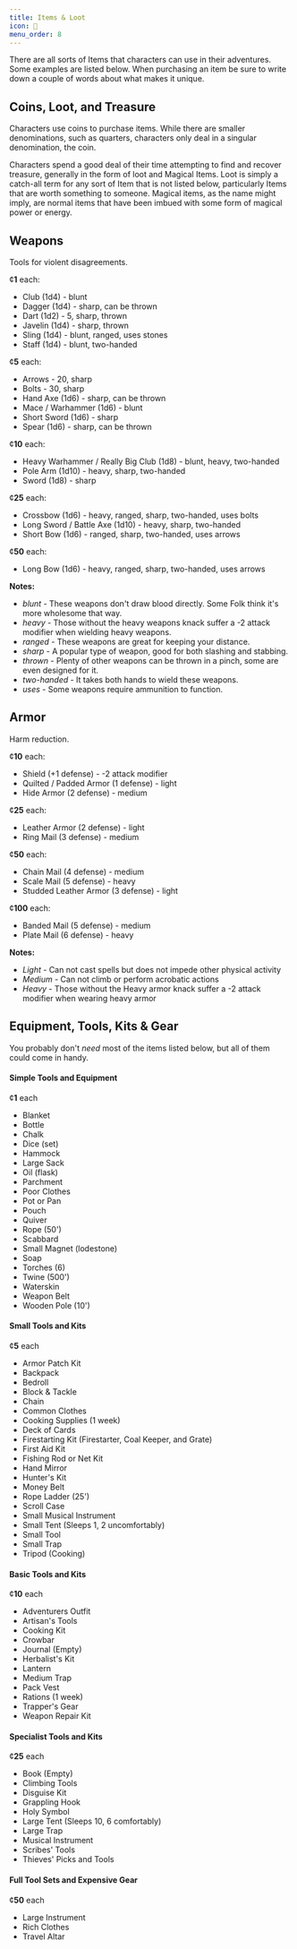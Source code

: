 ```yaml
---
title: Items & Loot
icon: 🏹
menu_order: 8
---
```


There are all sorts of Items that characters can use in their adventures. Some examples are listed below. When purchasing an item be sure to write down a couple of words about what makes it unique.

## Coins, Loot, and Treasure

Characters use coins to purchase items. While there are smaller denominations, such as quarters, characters only deal in a singular denomination, the coin. 

Characters spend a good deal of their time attempting to find and recover treasure, generally in the form of loot and Magical Items. Loot is simply a catch-all term for any sort of Item that is not listed below, particularly Items that are worth something to someone. Magical items, as the name might imply, are normal items that have been imbued with some form of magical power or energy.

## Weapons

Tools for violent disagreements.

¢**1** each:
* Club (1d4) - blunt
*  Dagger (1d4) - sharp, can be thrown
* Dart (1d2) - 5, sharp, thrown
* Javelin (1d4) - sharp, thrown
* Sling (1d4) - blunt, ranged, uses stones
* Staff (1d4) - blunt, two-handed

¢**5** each:
* Arrows - 20, sharp
* Bolts - 30, sharp
* Hand Axe (1d6) - sharp, can be thrown
* Mace / Warhammer (1d6) - blunt
* Short Sword (1d6) - sharp
* Spear (1d6) - sharp, can be thrown

¢**10** each:
* Heavy Warhammer / Really Big Club (1d8) - blunt, heavy, two-handed
* Pole Arm (1d10) - heavy, sharp, two-handed
* Sword (1d8) - sharp

¢**25** each:
* Crossbow (1d6) - heavy, ranged, sharp, two-handed, uses bolts
* Long Sword / Battle Axe (1d10) - heavy, sharp, two-handed
* Short Bow (1d6) - ranged, sharp, two-handed, uses arrows

¢**50** each:
* Long Bow (1d6) - heavy, ranged, sharp, two-handed, uses arrows

**Notes:**
* _blunt_ - These weapons don't draw blood directly. Some Folk think it's more wholesome that way.
* _heavy_ - Those without the heavy weapons knack suffer a -2 attack modifier when wielding heavy weapons.
* _ranged_ - These weapons are great for keeping your distance.
* _sharp_ - A popular type of weapon, good for both slashing and stabbing.
* _thrown_ - Plenty of other weapons can be thrown in a pinch, some are even designed for it.
* _two-handed_ - It takes both hands to wield these weapons.
* _uses_ - Some weapons require ammunition to function.

## Armor
Harm reduction.

¢**10** each:
* Shield (+1 defense) - -2 attack modifier
* Quilted / Padded Armor (1 defense) - light
* Hide Armor (2 defense) - medium

¢**25** each:
* Leather Armor (2 defense) - light
* Ring Mail (3 defense) - medium

¢**50** each:
* Chain Mail (4 defense) - medium
* Scale Mail (5 defense) - heavy
* Studded Leather Armor (3 defense) - light

¢**100** each:
* Banded Mail (5 defense) - medium
* Plate Mail (6 defense) - heavy

**Notes:**
* _Light_ - Can not cast spells but does not impede other physical activity 
* _Medium_ - Can not climb or perform acrobatic actions
* _Heavy_ - Those without the Heavy armor knack suffer a -2 attack modifier when wearing heavy armor

## Equipment, Tools, Kits & Gear
You probably don't *need* most of the items listed below, but all of them could come in handy.

#### Simple Tools and Equipment
¢**1** each

* Blanket
* Bottle
* Chalk
* Dice (set)
* Hammock
* Large Sack
* Oil (flask)
* Parchment
* Poor Clothes
* Pot or Pan
* Pouch
* Quiver
* Rope (50')
* Scabbard
* Small Magnet (lodestone)
* Soap
* Torches (6)
* Twine (500')
* Waterskin
* Weapon Belt
* Wooden Pole (10')

#### Small Tools and Kits
¢**5** each

* Armor Patch Kit
* Backpack
* Bedroll
* Block & Tackle
* Chain
* Common Clothes
* Cooking Supplies (1 week)
* Deck of Cards
* Firestarting Kit (Firestarter, Coal Keeper, and Grate) 
* First Aid Kit
* Fishing Rod or Net Kit
* Hand Mirror
* Hunter's Kit
* Money Belt
* Rope Ladder (25')
* Scroll Case
* Small Musical Instrument
* Small Tent (Sleeps 1, 2 uncomfortably)
* Small Tool
* Small Trap
* Tripod (Cooking)

#### Basic Tools and Kits
¢**10** each

* Adventurers Outfit
* Artisan's Tools
* Cooking Kit
* Crowbar
* Journal (Empty)
* Herbalist's Kit
* Lantern
* Medium Trap
* Pack Vest
* Rations (1 week)
* Trapper's Gear
* Weapon Repair Kit

#### Specialist Tools and Kits
¢**25** each

* Book (Empty)
* Climbing Tools
* Disguise Kit
* Grappling Hook
* Holy Symbol
* Large Tent (Sleeps 10, 6 comfortably)
* Large Trap
* Musical Instrument
* Scribes' Tools
* Thieves' Picks and Tools

#### Full Tool Sets and Expensive Gear
¢**50** each

* Large Instrument
* Rich Clothes
* Travel Altar